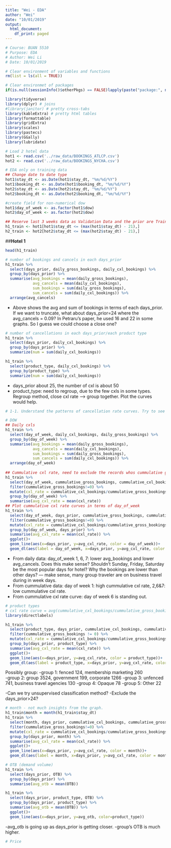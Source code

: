 ---
title: "Wei - EDA"
author: "Wei"
date: "10/01/2019"
output:
  html_document:
    df_print: paged
---


```{r include = FALSE}
# Course: BUAN 5510
# Purpose: EDA
# Author: Wei Li  
# Date: 10/01/2019

```

```{r message = FALSE, echo = FALSE, error = FALSE}
# Clear environment of variables and functions
rm(list = ls(all = TRUE)) 

# Clear environmet of packages
if(is.null(sessionInfo()$otherPkgs) == FALSE)lapply(paste("package:", names(sessionInfo()$otherPkgs), sep=""), detach, character.only = TRUE, unload = TRUE)

```

```{r message = FALSE, echo = FALSE, error = FALSE}
library(tidyverse) 
library(dplyr) # joins
#library(janitor) # pretty cross-tabs
library(kableExtra) # pretty html tables
library(formattable)
library(gridExtra)
library(scales)
library(pastecs)
library(GGally)
library(lubridate)
```


```{r}
# Load 2 hotel data
hot1 <- read.csv('../raw_data/BOOKINGS_ATLCP.csv')
hot2 <- read.csv('../raw_data/BOOKINGS_NYCHA.csv')
```

```{r}
# EDA only on training data 
## Change date to date type
hot1$stay_dt <- as.Date(hot1$stay_dt, "%m/%d/%Y")
hot1$booking_dt <- as.Date(hot1$booking_dt, "%m/%d/%Y")
hot2$stay_dt <- as.Date(hot2$stay_dt, "%m/%d/%Y")
hot2$booking_dt <- as.Date(hot2$booking_dt, "%m/%d/%Y")

#create field for non-numerical dow
hot1$day_of_week <- as.factor(hot1$dow)
hot2$day_of_week <- as.factor(hot2$dow)

## Reserve last 3 weeks data as Validation Data and the prior are Training Data
h1_train <- hot1[hot1$stay_dt <= (max(hot1$stay_dt) - 21),]
h2_train <- hot2[hot2$stay_dt <= (max(hot2$stay_dt) - 21),]

```

##__Hotel 1__

```{r}
head(h1_train)
```

```{r}
# number of bookings and cancels in each days_prior
h1_train %>% 
  select(days_prior, daily_gross_bookings, daily_cxl_bookings) %>% 
  group_by(days_prior) %>% 
  summarise(avg_bookings = mean(daily_gross_bookings),
            avg_cancels = mean(daily_cxl_bookings),
            sum_bookings = sum(daily_gross_bookings),
            sum_cancels = sum(daily_cxl_bookings)) %>% 
  arrange(avg_cancels)
```

- Above shows the avg and sum of bookings in terms of each days_prior. If we want to truncate, what about days_prior=24 where the avg_cancels = 0.09? In Petraru's paper, he used 16 and 22 in some graphs. So I guess we could choose a close one?

```{r}
# number of cancellations in each days_prior/each product type
h1_train %>% 
  select(days_prior, daily_cxl_bookings) %>% 
  group_by(days_prior) %>% 
  summarize(num = sum(daily_cxl_bookings))

h1_train %>% 
  select(product_type, daily_cxl_bookings) %>% 
  group_by(product_type) %>% 
  summarize(num = sum(daily_cxl_bookings))
```

- days_prior about 25, the number of cxl is about 50
- product_type: need to regroup, due to the few cxls in some types. Regroup method, close cxl rate --> group together. Plot the curves would help. 

```{r}
# 1-1. Understand the patterns of cancellation rate curves. Try to see if cancellation rates are different by DOW (day of week), product types (by different levels),  month, OTB (demand volume), daily/cumulative gross bookings, daily/cumulative cancellations, price, and etc. Graphical display (plots) will be helpful to understand the patterns.

# DOW
## Daily cxls
h1_train %>% 
  select(day_of_week, daily_cxl_bookings, daily_gross_bookings) %>% 
  group_by(day_of_week) %>% 
  summarise(avg_bookings = mean(daily_gross_bookings),
            avg_cancels = mean(daily_cxl_bookings),
            sum_bookings = sum(daily_gross_bookings),
            sum_cancels = sum(daily_cxl_bookings)) %>%
  arrange(day_of_week)
  
## Cummulative cxl rate, need to exclude the records whos cummulative gross bookings=0 to avoid NaN values.
h1_train %>% 
  select(day_of_week, cummulative_gross_bookings, cummulative_cxl_bookings) %>% 
  filter(cummulative_gross_bookings!=0) %>% 
  mutate(cxl_rate = cummulative_cxl_bookings/cummulative_gross_bookings) %>% 
  group_by(day_of_week) %>% 
  summarise(avg_cxl_rate = mean(cxl_rate))
## Plot cummulative cxl rate curves in terms of day_of_week
h1_train %>% 
  select(day_of_week, days_prior, cummulative_gross_bookings, cummulative_cxl_bookings) %>% 
  filter(cummulative_gross_bookings!=0) %>% 
  mutate(cxl_rate = cummulative_cxl_bookings/cummulative_gross_bookings) %>% 
  group_by(day_of_week, days_prior) %>% 
  summarise(avg_cxl_rate = mean(cxl_rate)) %>% 
  ggplot()+
  geom_line(aes(x=days_prior, y=avg_cxl_rate, color = day_of_week))+
  geom_dl(aes(label = day_of_week, x=days_prior, y=avg_cxl_rate, color = day_of_week), method = list(dl.combine("first.points", "last.points"), cex=0.9))
```

- From daily data: day_of_week 1, 6, 7: lower avg_bookings and lower avg_cancels. Does this make sense? Shouldn't Sunday, Friday, Saturday be the most popular days for hotel? Why the bookings are lower than other days? --- make sense, many group traveler are on business travel during in week days. 
- From cummulative data: day of week 1: high cummulative cxl rate, 2,6&7: low cummulative cxl rate.
- From cummulative cxl rate curve: day of week 6 is standing out.

```{r}
# product types
# cxl rate curve = avg(cummulative_cxl_bookings/cummulative_gross_bookings))
library(directlabels)

h1_train %>% 
  select(product_type, days_prior, cummulative_cxl_bookings, cummulative_gross_bookings) %>% 
  filter(cummulative_gross_bookings != 0) %>% 
  mutate(cxl_rate = cummulative_cxl_bookings/cummulative_gross_bookings) %>% 
  group_by(days_prior, product_type) %>% 
  summarise(avg_cxl_rate = mean(cxl_rate)) %>% 
  ggplot()+
  geom_line(aes(x=days_prior, y=avg_cxl_rate, color = product_type))+
  geom_dl(aes(label = product_type, x=days_prior, y=avg_cxl_rate, color = product_type), method = list(dl.combine("first.points", "last.points"), cex=0.5))

```

Possibly group: 
-group 1: fenced 124, membership marketing 260	
-group 2: group 3524, government 199, corporate 1266
-group 3: unfenced 741, business travel agencies 130
-group 4: Opaque 78
-group 5: Other 22

-Can we try unsupervised classification method?
-Exclude the days_prior>24?


```{r}
# month - not much insights from the graph.
h1_train$month = month(h1_train$stay_dt)
h1_train %>% 
  select(month, days_prior, cummulative_cxl_bookings, cummulative_gross_bookings) %>% 
  filter(cummulative_gross_bookings!=0) %>% 
  mutate(cxl_rate = cummulative_cxl_bookings/cummulative_gross_bookings) %>% 
  group_by(days_prior, month) %>% 
  summarise(avg_cxl_rate = mean(cxl_rate)) %>% 
  ggplot()+
  geom_line(aes(x=days_prior, y=avg_cxl_rate, color = month))+
  geom_dl(aes(label = month, x=days_prior, y=avg_cxl_rate, color = month), method = list(dl.combine("first.points", "last.points"), cex=0.5))

```


```{r}
# OTB (demand volume)
h1_train %>% 
  select(days_prior, OTB) %>% 
  group_by(days_prior) %>% 
  summarise(avg_otb = mean(OTB))

h1_train %>% 
  select(days_prior, product_type, OTB) %>% 
  group_by(days_prior, product_type) %>% 
  summarise(avg_otb = mean(OTB)) %>% 
  ggplot()+
  geom_line(aes(x=days_prior, y=avg_otb, color=product_type))
```

-avg_otb is going up as days_prior is getting closer. 
-group's OTB is much higher.

```{r}
# Price

```


